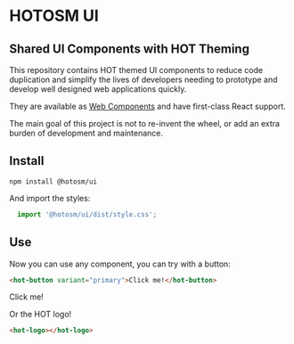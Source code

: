 
<Meta title="Intro" />
 
<hot-logo></hot-logo><br />

# HOTOSM UI

## Shared UI Components with HOT Theming

This repository contains HOT themed UI components to reduce code duplication
and simplify the lives of developers needing to prototype and develop well
designed web applications quickly.

They are available as
[Web Components](https://developer.mozilla.org/en-US/docs/Web/API/Web_components)
and have first-class React support.

The main goal of this project is not to re-invent the wheel, or add an extra burden
of development and maintenance.

## Install

`npm install @hotosm/ui`

And import the styles:

```js
  import '@hotosm/ui/dist/style.css';
```

## Use

Now you can use any component, you can try with a button:

```html
<hot-button variant="primary">Click me!</hot-button>
```

<hot-button variant="primary">Click me!</hot-button>

Or the HOT logo!

```html
<hot-logo></hot-logo>
```

<hot-logo></hot-logo>
